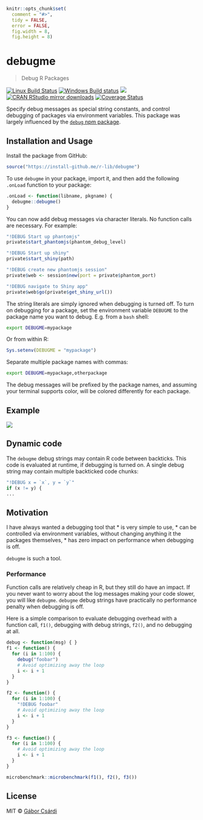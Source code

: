 
```r
knitr::opts_chunk$set(
  comment = "#>",
  tidy = FALSE,
  error = FALSE,
  fig.width = 8,
  fig.height = 8)
```

# debugme

> Debug R Packages

[![Linux Build Status](https://travis-ci.org/r-lib/debugme.svg?branch=master)](https://travis-ci.org/r-lib/debugme)
[![Windows Build status](https://ci.appveyor.com/api/projects/status/github/r-lib/debugme?svg=true)](https://ci.appveyor.com/project/gaborcsardi/debugme)
[![](http://www.r-pkg.org/badges/version/debugme)](http://www.r-pkg.org/pkg/debugme)
[![CRAN RStudio mirror downloads](http://cranlogs.r-pkg.org/badges/debugme)](http://www.r-pkg.org/pkg/debugme)
[![Coverage Status](https://img.shields.io/codecov/c/github/r-lib/debugme/master.svg)](https://codecov.io/github/r-lib/debugme?branch=master)

Specify debug messages as special string constants, and control debugging of
packages via environment variables. This package was largely influenced by
the [`debug` npm package](https://github.com/visionmedia/debug).

## Installation and Usage

Install the package from GitHub:

```r
source("https://install-github.me/r-lib/debugme")
```

To use `debugme` in your package, import it, and then add the following
`.onLoad` function to your package:
```r
.onLoad <- function(libname, pkgname) {
  debugme::debugme()
}
```

You can now add debug messages via character literals. No function calls
are necessary. For example:
```r
"!DEBUG Start up phantomjs"
private$start_phantomjs(phantom_debug_level)

"!DEBUG Start up shiny"
private$start_shiny(path)

"!DEBUG create new phantomjs session"
private$web <- session$new(port = private$phantom_port)

"!DEBUG navigate to Shiny app"
private$web$go(private$get_shiny_url())
```

The string literals are simply ignored when debugging is turned off. To
turn on debugging for a package, set the environment variable `DEBUGME` to
the package name you want to debug. E.g. from a `bash` shell:

```sh
export DEBUGME=mypackage
```

Or from within R:

```r
Sys.setenv(DEBUGME = "mypackage")
```

Separate multiple package names with commas:

```sh
export DEBUGME=mypackage,otherpackage
```

The debug messages will be prefixed by the package names, and assuming your
terminal supports color, will be colored differently for each package.

## Example

![](inst/screencast.gif)

## Dynamic code

The `debugme` debug strings may contain R code between backticks.
This code is evaluated at runtime, if debugging is turned on. A single
debug string may contain multiple backticked code chunks:

```r
"!DEBUG x = `x`, y = `y`"
if (x != y) {
...
```

## Motivation

I have always wanted a debugging tool that
* is very simple to use,
* can be controlled via environment variables, without changing anything
  it the packages themselves,
* has zero impact on performance when debugging is off.

`debugme` is such a tool.

### Performance

Function calls are relatively cheap in R, but they still do have an impact.
If you never want to worry about the log messages making your code slower,
you will like `debugme`. `debugme` debug strings have practically no
performance penalty when debugging is off.

Here is a simple comparison to evaluate debugging overhead with a function call, `f1()`,
debugging with debug strings, `f2()`, and no debugging at all.

```r
debug <- function(msg) { }
f1 <- function() {
  for (i in 1:100) {
    debug("foobar")
    # Avoid optimizing away the loop
    i <- i + 1
  }
}
```

```r
f2 <- function() {
  for (i in 1:100) {
    "!DEBUG foobar"
    # Avoid optimizing away the loop
    i <- i + 1
  }
}
```

```r
f3 <- function() {
  for (i in 1:100) {
    # Avoid optimizing away the loop
    i <- i + 1
  }
}
```

```r
microbenchmark::microbenchmark(f1(), f2(), f3())
```

## License

MIT © [Gábor Csárdi](https://github.com/gaborcsardi)
